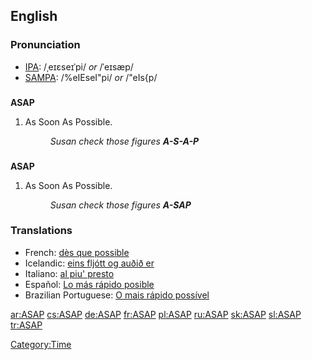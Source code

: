 ==English==

===Pronunciation===
*[[IPA]]: /ˌeɪɛseɪˈpi/ ''or'' /ˈeɪsæp/
*[[SAMPA]]: /%eIEseI"pi/ ''or'' /"eIs{p/

==={{initialism}}===
'''ASAP'''

# As Soon As Possible.
#: ''Susan check those figures '''A-S-A-P''' ''

==={{acronym}}===
'''ASAP'''

# As Soon As Possible.
#: ''Susan check those figures '''A-SAP''' ''

===Translations===
{{rfc-level|Translations at L3+ (AutoFormat would have corrected level of Translations)}}
*French: [[dès que possible]]
*Icelandic: [[eins fljótt og auðið er]]
*Italiano: [[al piu' presto]]
*Español: [[Lo más rápido posible]]
*Brazilian Portuguese: [[O mais rápido possível]]
[[Category:Time]]

[[ar:ASAP]]
[[cs:ASAP]]
[[de:ASAP]]
[[fr:ASAP]]
[[pl:ASAP]]
[[ru:ASAP]]
[[sk:ASAP]]
[[sl:ASAP]]
[[tr:ASAP]]